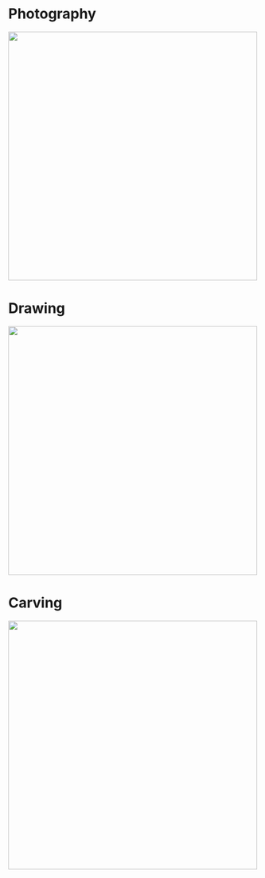 # Photography
[![](img/photos/animals/IMG_0305.jpg){width="500"}](web_pages/photos.html)

# Drawing
[![](img/drawings/watercolour/IMG_7416.jpg){width="500"}](web_pages/drawings.html)

# Carving
[![](img/carving/pumpkins/2024.png){width="500"}](web_pages/carving.html)
